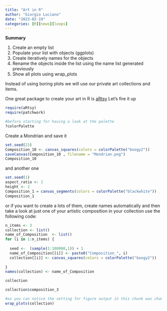 ```yaml
---
title: "Art in R"
author: "Giorgio Luciano"
date: "2023-02-19"
categories: [R][news][loops]
---
```


**Summary**

1.  Create an empty list
2.  Populate your list with objects (ggplots)
3.  Create iteratively names for the objects
4.  Rename the objects inside the list using the name list generated previously
5.  Show all plots using wrap_plots

Instead of using boring plots we will use our private art collections and items.

One great package to create your art in R is [aRtsy](https://CRAN.R-project.org/package=aRtsy) Let's fire it up

```r
require(aRtsy)
require(patchwork)
```

```r
#before starting for having a look at the palette 
?colorPalette
```

Create a Mondrian and save it

```r
set.seed(23)
Composition_10 <- canvas_squares(colors = colorPalette("boogy2"))
saveCanvas(Composition_10 , filename = "Mondrian.png")
Composition_10 
```

and another one

```r
set.seed(1)
aspect_ratio <- 1
height <- 2
Composition_1 = canvas_segments(colors = colorPalette("blackwhite"))
Composition_1 
```

or if you want to create a lots of them, create names automatically and then take a look at just one of your artistic composition in your collection use the following code:

```r

n_items <- 3
collection <- list()
name_of_Composition  <- list()
for (i in 1:n_items) {
  
  seed <-  (sample(1:100000,1)) + 1
  name_of_Composition[[i]] <- paste0("Composition_", i)
  collection[[i]] <- canvas_squares(colors = colorPalette("boogy2"))
  
}
names(collection) <- name_of_Composition

collection

collection$composition_3
```

```r
#as you can notice the setting for figure output in this chunk was changed in order to showplots with a rato of 3:1
wrap_plots(collection)
```
